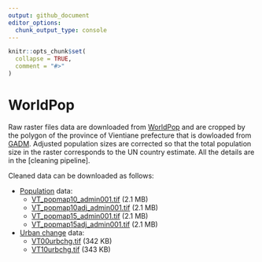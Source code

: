```yaml
---
output: github_document
editor_options: 
  chunk_output_type: console
---
```


<!-- README.md is generated from README.Rmd. Please edit that file -->

```r
knitr::opts_chunk$set(
  collapse = TRUE,
  comment = "#>"
)
```
# WorldPop

<!-- badges: start -->
<!-- badges: end -->

Raw raster files data are downloaded from [WorldPop](https://www.worldpop.org)
and are cropped by the polygon of the province of Vientiane prefecture that is
dowloaded from [GADM](https://gadm.org). Adjusted population sizes are corrected
so that the total population size in the raster corresponds to the UN country
estimate. All the details are in the [cleaning pipeline].

Cleaned data can be downloaded as follows:

* [Population](https://www.worldpop.org/geodata/summary?id=61) data:
  + [VT_popmap10_admin001.tif](https://www.dropbox.com/s/b1byouuilije6ly/VT_popmap10_admin001.tif?dl=0) (2.1 MB)
  + [VT_popmap10adj_admin001.tif](https://www.dropbox.com/s/9ottfpf34oznywx/VT_popmap10adj_admin001.tif?dl=0) (2.1 MB)
  + [VT_popmap15_admin001.tif](https://www.dropbox.com/s/kc8rq5mh6tq2sxk/VT_popmap15_admin001.tif?dl=0) (2.1 MB)
  + [VT_popmap15adj_admin001.tif](https://www.dropbox.com/s/snthubnbx2i4en5/VT_popmap15adj_admin001.tif?dl=0) (2.1 MB)
* [Urban change](https://www.worldpop.org/geodata/summary?id=1228) data:
  + [VT00urbchg.tif](https://www.dropbox.com/s/wdl4mqvod5w0x2t/VT00urbchg.tif?dl=0) (342 KB)
  + [VT10urbchg.tif](https://www.dropbox.com/s/n8hqh2vs6b72fmi/VT10urbchg.tif?dl=0) (343 KB)




